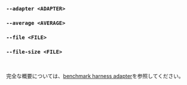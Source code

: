 ### `--adapter <ADAPTER>`
### `--average <AVERAGE>`
### `--file <FILE>`
### `--file-size <FILE>`

<br />

完全な概要については、[benchmark harness adapter](/ja/docs/explanation/adapters/)を参照してください。